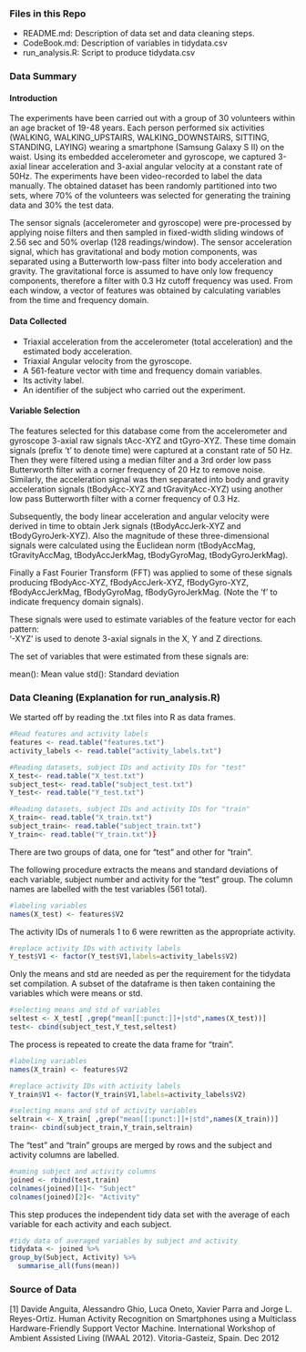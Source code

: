 ### Files in this Repo

- README.md: Description of data set and data cleaning steps.
- CodeBook.md: Description of variables in tidydata.csv
- run_analysis.R: Script to produce tidydata.csv

### Data Summary

#### Introduction

The experiments have been carried out with a group of 30 volunteers within an age bracket of 19-48 years. Each person performed six activities (WALKING, WALKING_UPSTAIRS, WALKING_DOWNSTAIRS, SITTING, STANDING, LAYING) wearing a smartphone (Samsung Galaxy S II) on the waist. Using its embedded accelerometer and gyroscope, we captured 3-axial linear acceleration and 3-axial angular velocity at a constant rate of 50Hz. The experiments have been video-recorded to label the data manually. The obtained dataset has been randomly partitioned into two sets, where 70% of the volunteers was selected for generating the training data and 30% the test data. 

The sensor signals (accelerometer and gyroscope) were pre-processed by applying noise filters and then sampled in fixed-width sliding windows of 2.56 sec and 50% overlap (128 readings/window). The sensor acceleration signal, which has gravitational and body motion components, was separated using a Butterworth low-pass filter into body acceleration and gravity. The gravitational force is assumed to have only low frequency components, therefore a filter with 0.3 Hz cutoff frequency was used. From each window, a vector of features was obtained by calculating variables from the time and frequency domain. 

#### Data Collected

- Triaxial acceleration from the accelerometer (total acceleration) and the estimated body acceleration.
- Triaxial Angular velocity from the gyroscope. 
- A 561-feature vector with time and frequency domain variables. 
- Its activity label. 
- An identifier of the subject who carried out the experiment.

#### Variable Selection

The features selected for this database come from the accelerometer and gyroscope 3-axial raw signals tAcc-XYZ and tGyro-XYZ. These time domain signals (prefix 't' to denote time) were captured at a constant rate of 50 Hz. Then they were filtered using a median filter and a 3rd order low pass Butterworth filter with a corner frequency of 20 Hz to remove noise. Similarly, the acceleration signal was then separated into body and gravity acceleration signals (tBodyAcc-XYZ and tGravityAcc-XYZ) using another low pass Butterworth filter with a corner frequency of 0.3 Hz. 

Subsequently, the body linear acceleration and angular velocity were derived in time to obtain Jerk signals (tBodyAccJerk-XYZ and tBodyGyroJerk-XYZ). Also the magnitude of these three-dimensional signals were calculated using the Euclidean norm (tBodyAccMag, tGravityAccMag, tBodyAccJerkMag, tBodyGyroMag, tBodyGyroJerkMag). 

Finally a Fast Fourier Transform (FFT) was applied to some of these signals producing fBodyAcc-XYZ, fBodyAccJerk-XYZ, fBodyGyro-XYZ, fBodyAccJerkMag, fBodyGyroMag, fBodyGyroJerkMag. (Note the 'f' to indicate frequency domain signals). 

These signals were used to estimate variables of the feature vector for each pattern:  
'-XYZ' is used to denote 3-axial signals in the X, Y and Z directions.

The set of variables that were estimated from these signals are: 

mean(): Mean value
std(): Standard deviation

### Data Cleaning (Explanation for run_analysis.R)

We started off by reading the .txt files into R as data frames.

```R
#Read features and activity labels
features <- read.table("features.txt")
activity_labels <- read.table("activity_labels.txt") 

#Reading datasets, subject IDs and activity IDs for "test"
X_test<- read.table("X_test.txt")
subject_test<- read.table("subject_test.txt")
Y_test<- read.table("Y_test.txt")

#Reading datasets, subject IDs and activity IDs for "train"
X_train<- read.table("X_train.txt")
subject_train<- read.table("subject_train.txt")
Y_train<- read.table("Y_train.txt")}

```
There are two groups of data, one for "test" and other for "train". 

The following procedure extracts the means and standard deviations of each variable, subject number and activity for the "test" group.
The column names are labelled with the test variables (561 total).

```R
#labeling variables
names(X_test) <- features$V2 
```
The activity IDs of numerals 1 to 6 were rewritten as the appropriate activity.

```R
#replace activity IDs with activity labels
Y_test$V1 <- factor(Y_test$V1,labels=activity_labels$V2)
```
Only the means and std are needed as per the requirement for the tidydata set compilation. A subset of the dataframe is then taken containing the variables which were means or std.

```R
#selecting means and std of variables
seltest <- X_test[ ,grep("mean[[:punct:]]+|std",names(X_test))]
test<- cbind(subject_test,Y_test,seltest)
```

The process is repeated to create the data frame for "train".

```R
#labeling variables
names(X_train) <- features$V2 

#replace activity IDs with activity labels
Y_train$V1 <- factor(Y_train$V1,labels=activity_labels$V2)

#selecting means and std of activity variables
seltrain <- X_train[ ,grep("mean[[:punct:]]+|std",names(X_train))]
train<- cbind(subject_train,Y_train,seltrain)
```
The "test" and "train" groups are merged by rows and the subject and activity columns are labelled.

```R
#naming subject and activity columns
joined <- rbind(test,train)
colnames(joined)[1]<- "Subject"
colnames(joined)[2]<- "Activity"
```

This step produces the independent tidy data set with the average of each variable for each activity and each subject.

```R
#tidy data of averaged variables by subject and activity
tidydata <- joined %>%
group_by(Subject, Activity) %>%
  summarise_all(funs(mean))
```

### Source of Data

[1] Davide Anguita, Alessandro Ghio, Luca Oneto, Xavier Parra and Jorge L. Reyes-Ortiz. Human Activity Recognition on Smartphones using a Multiclass Hardware-Friendly Support Vector Machine. International Workshop of Ambient Assisted Living (IWAAL 2012). Vitoria-Gasteiz, Spain. Dec 2012
